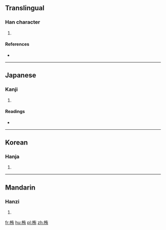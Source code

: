 ==Translingual==

===Han character===
{{Han char|rn=75|rad=木|as=06|sn=10|four=44927|canj=DKB}}

# {{defn|Han|sort=木06}}

====References====
* {{Han ref|kx=0523.170|dkj=14729|dj=0911.150|hdz=21196.050|uh=682F|ud=26671|bh=D1E7|bd=53735}}

----

==Japanese==

===Kanji===
{{ja-kanji|grade=|rs=木06}}

# {{defn|lang=ja|sort=木06}}

====Readings====
* {{ja-readings|on=[[いく]] (iku), [[よう]] (yō), [[う]] (u)|kun=[[いくり]] (ikuri)}}

----

==Korean==

===Hanja===
{{ko-hanja|hangeul=욱|eumhun=|rv=uk|mr=uk|y=wuk}}

# {{defn|lang=ko|sort=木06}}

----

==Mandarin==

===Hanzi===
{{cmn-hanzi|pin=[[yǒu]] ([[you3]])|wg=yu<sup>3</sup>}}

# {{defn|lang=cmn|sort=木06}}

[[fr:栯]]
[[hu:栯]]
[[pl:栯]]
[[zh:栯]]